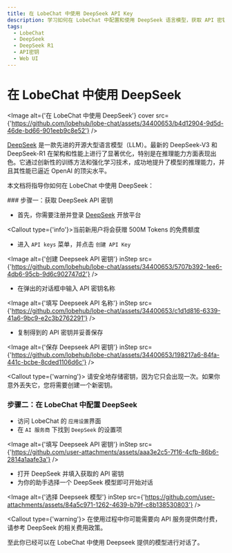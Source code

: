 ```yaml
---
title: 在 LobeChat 中使用 DeepSeek API Key
description: 学习如何在 LobeChat 中配置和使用 DeepSeek 语言模型，获取 API 密钥并开始对话。
tags:
  - LobeChat
  - DeepSeek
  - DeepSeek R1
  - API密钥
  - Web UI
---
```


# 在 LobeChat 中使用 DeepSeek

<Image alt={'在 LobeChat 中使用 DeepSeek'} cover src={'https://github.com/lobehub/lobe-chat/assets/34400653/b4d12904-9d5d-46de-bd66-901eeb9c8e52'} />

[DeepSeek](https://www.deepseek.com/) 是一款先进的开源大型语言模型（LLM）。最新的 DeepSeek-V3 和 DeepSeek-R1 在架构和性能上进行了显著优化，特别是在推理能力方面表现出色。它通过创新性的训练方法和强化学习技术，成功地提升了模型的推理能力，并且其性能已逼近 OpenAI 的顶尖水平。

本文档将指导你如何在 LobeChat 中使用 DeepSeek：

<Steps>
  ### 步骤一：获取 DeepSeek API 密钥

  - 首先，你需要注册并登录 [DeepSeek](https://platform.deepseek.com/) 开放平台

  <Callout type={'info'}>当前新用户将会获赠 500M Tokens 的免费额度</Callout>

  - 进入 `API keys` 菜单，并点击 `创建 API Key`

  <Image alt={'创建 Deepseek API 密钥'} inStep src={'https://github.com/lobehub/lobe-chat/assets/34400653/5707b392-1ee6-4db6-95cb-9d6c902747d2'} />

  - 在弹出的对话框中输入 API 密钥名称

  <Image alt={'填写 Deepseek API 名称'} inStep src={'https://github.com/lobehub/lobe-chat/assets/34400653/c1d1d816-6339-41a6-9bc9-e2c3b2762291'} />

  - 复制得到的 API 密钥并妥善保存

  <Image alt={'保存 Deepseek API 密钥'} inStep src={'https://github.com/lobehub/lobe-chat/assets/34400653/198217a6-84fa-441c-bcbe-8cded1106d6c'} />

  <Callout type={'warning'}>
    请安全地存储密钥，因为它只会出现一次。如果你意外丢失它，您将需要创建一个新密钥。
  </Callout>

  ### 步骤二：在 LobeChat 中配置 DeepSeek

  - 访问 LobeChat 的 `应用设置`界面
  - 在 `AI 服务商` 下找到 `DeepSeek` 的设置项

  <Image alt={'填写 Deepseek API 密钥'} inStep src={'https://github.com/user-attachments/assets/aaa3e2c5-7f16-4cfb-86b6-2814a1aafe3a'} />

  - 打开 DeepSeek 并填入获取的 API 密钥
  - 为你的助手选择一个 DeepSeek 模型即可开始对话

  <Image alt={'选择 Deepseek 模型'} inStep src={'https://github.com/user-attachments/assets/84a5c971-1262-4639-b79f-c8b138530803'} />

  <Callout type={'warning'}>
    在使用过程中你可能需要向 API 服务提供商付费，请参考 DeepSeek 的相关费用政策。
  </Callout>
</Steps>

至此你已经可以在 LobeChat 中使用 Deepseek 提供的模型进行对话了。
